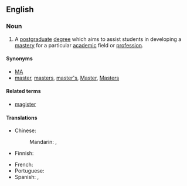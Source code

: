 ==English==

===Noun===
{{wikipedia}}
{{en-noun|sg=[[master]]'s [[degree]]}}

# A [[postgraduate]] [[degree]] which aims to assist students in developing a [[mastery]] for a particular [[academic]] field or [[profession]].

====Synonyms====
* [[MA]]
* [[master]], [[masters]], [[master's]], [[Master]], [[Masters]]

====Related terms====
* [[magister]]

====Translations====
{{trans-top|postgraduate degree}}
* Chinese:
*: Mandarin: {{t-|cmn|碩士|sc=Hani}}, {{t-|cmn|硕士|tr=shuòshì|sc=Hani}}
* Finnish: {{t-|fi|maisterintutkinto}}
{{trans-mid}}
* French: {{t+|fr|master|m}}
* Portuguese: {{t+|pt|mestrado|m}}
* Spanish: {{t-|es|maestría|f}},  {{t-|es|máster|m}}
{{trans-bottom}}